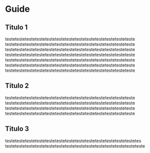 # Guide

## Titulo 1

testetestetestetestetestetestetestetestetestetestetestetesteteste
testetestetestetestetestetestetestetestetestetestetestetesteteste
testetestetestetestetestetestetestetestetestetestetestetesteteste
testetestetestetestetestetestetestetestetestetestetestetesteteste
testetestetestetestetestetestetestetestetestetestetestetesteteste
testetestetestetestetestetestetestetestetestetestetestetesteteste
testetestetestetestetestetestetestetestetestetestetestetesteteste

## Titulo 2 

testetestetestetestetestetestetestetestetestetestetestetesteteste
testetestetestetestetestetestetestetestetestetestetestetesteteste
testetestetestetestetestetestetestetestetestetestetestetesteteste
testetestetestetestetestetestetestetestetestetestetestetesteteste

## Titulo 3

testetestetestetestetestetestetestetestetestetestetestetestetestetes
testetestetestetestetestetestetestetestetestetestetestetestetesteteste